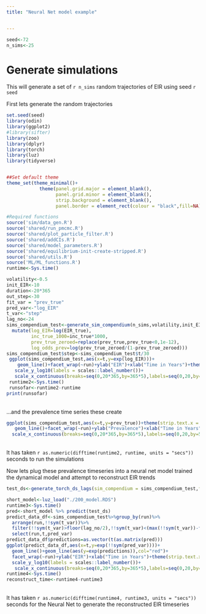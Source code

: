 ```yaml
---
title: "Neural Net model example"


---
```

```r
seed<-72
n_sims<-25
```
# Generate simulations

This will generate a set of `r n_sims` random trajectories of EIR using seed `r seed`

First lets generate the random trajectories
```r

set.seed(seed)
library(odin)
library(ggplot2)
#library(sifter)
library(zoo)
library(dplyr)
library(torch)
library(luz)
library(tidyverse)


##Set default theme
theme_set(theme_minimal()+
            theme(panel.grid.major = element_blank(),
                  panel.grid.minor = element_blank(),
                  strip.background = element_blank(),
                  panel.border = element_rect(colour = "black",fill=NA)))

#Required functions
source('sim/data_gen.R')
source('shared/run_pmcmc.R')
source('shared/plot_particle_filter.R')
source('shared/addCIs.R')
source('shared/model_parameters.R')
source('shared/equilibrium-init-create-stripped.R')
source('shared/utils.R')
source('ML/ML_functions.R')
runtime<-Sys.time()

volatility<-0.5
init_EIR<-10
duration<-20*365
out_step<-30
fit_var = "prev_true"
pred_var<-"log_EIR"
t_var<-"step"
lag_no<-24
sims_compendium_test<-generate_sim_compendium(n_sims,volatility,init_EIR,duration,out_step)%>%
  mutate(log_EIR=log(EIR_true),
         inc_true_1000=inc_true*1000,
         prev_true_zeroed=replace(prev_true,prev_true<0,1e-12),
         log_odds_prev=log(prev_true_zeroed/(1-prev_true_zeroed)))
sims_compendium_test$step<-sims_compendium_test$t/30
 ggplot(sims_compendium_test,aes(x=t,y=exp(log_EIR)))+
    geom_line()+facet_wrap(~run)+ylab("EIR")+xlab("Time in Years")+theme(strip.text.x = element_blank())+
   scale_y_log10(labels = scales::label_number())+
   scale_x_continuous(breaks=seq(0,20*365,by=365*5),labels=seq(0,20,by=5))
 runtime2<-Sys.time()
 runsofar<-runtime2-runtime
print(runsofar)
```
 <br>
 ...and the prevalence time series these create
 

 ```r
ggplot(sims_compendium_test,aes(x=t,y=prev_true))+theme(strip.text.x = element_blank())+
    geom_line()+facet_wrap(~run)+ylab("Prevalence")+xlab("Time in Years")+
   scale_x_continuous(breaks=seq(0,20*365,by=365*5),labels=seq(0,20,by=5))

```
<br>
  It has taken `r as.numeric(difftime(runtime2, runtime, units = "secs"))` seconds to run the simulations  
    
  Now lets plug these prevalence timeseries into a neural net model trained the dynamical model and attempt to reconstruct EIR trends
  
```r
test_ds<-generate_torch_ds_lags(sim_compendium = sims_compendium_test,fit_var = fit_var,pred_var =pred_var ,t_var=t_var,lag_no=lag_no,middle=T)

short_model<-luz_load("./200_model.RDS")
runtime3<-Sys.time()
pred<-short_model %>% predict(test_ds)
predict_data_df<-sims_compendium_test%>%group_by(run)%>%
  arrange(run,!!sym(t_var))%>%
  filter(!!sym(t_var)>floor(lag_no/2),!!sym(t_var)<(max(!!sym(t_var))-floor(lag_no/2)+1))%>%
  select(run,t,pred_var)
predict_data_df$predictions=as.vector(t(as.matrix(pred)))
ggplot(predict_data_df,aes(x=t,y=exp(!!sym(pred_var))))+
  geom_line()+geom_line(aes(y=exp(predictions)),col="red")+
  facet_wrap(~run)+ylab("EIR")+xlab("Time in Years")+theme(strip.text.x = element_blank())+
  scale_y_log10(labels = scales::label_number())+
   scale_x_continuous(breaks=seq(0,20*365,by=365*5),labels=seq(0,20,by=5))
runtime4<-Sys.time()
reconstruct_time<-runtime4-runtime3
```
  <br>
  It has taken `r as.numeric(difftime(runtime4, runtime3, units = "secs"))` seconds for the Neural Net to generate the reconstructed EIR timeseries
